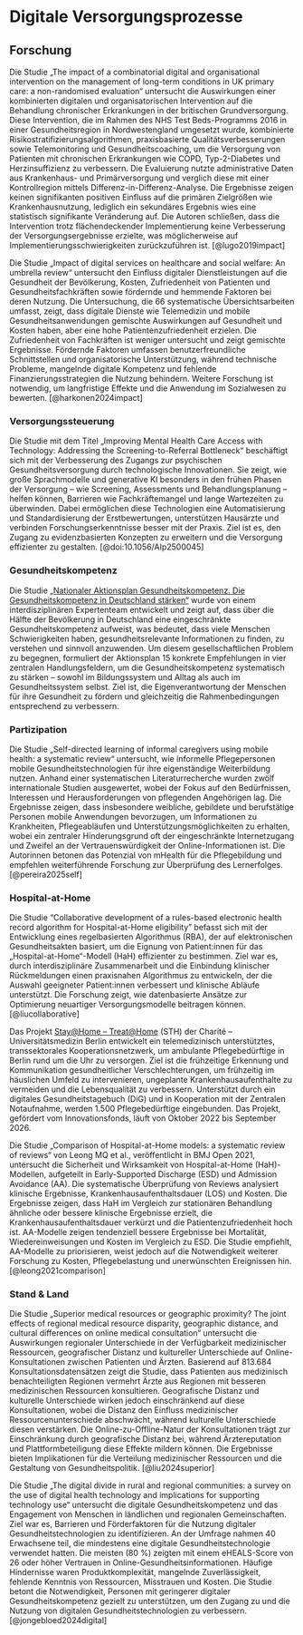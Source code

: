 # Digitale Versorgungsprozesse

## Forschung

Die Studie „The impact of a combinatorial digital and organisational intervention on the management of long-term conditions in UK primary care: a non-randomised evaluation“ untersucht die Auswirkungen einer kombinierten digitalen und organisatorischen Intervention auf die Behandlung chronischer Erkrankungen in der britischen Grundversorgung. Diese Intervention, die im Rahmen des NHS Test Beds-Programms 2016 in einer Gesundheitsregion in Nordwestengland umgesetzt wurde, kombinierte Risikostratifizierungsalgorithmen, praxisbasierte Qualitätsverbesserungen sowie Telemonitoring und Gesundheitscoaching, um die Versorgung von Patienten mit chronischen Erkrankungen wie COPD, Typ-2-Diabetes und Herzinsuffizienz zu verbessern. Die Evaluierung nutzte administrative Daten aus Krankenhaus- und Primärversorgung und verglich diese mit einer Kontrollregion mittels Differenz-in-Differenz-Analyse. Die Ergebnisse zeigen keinen signifikanten positiven Einfluss auf die primären Zielgrößen wie Krankenhausnutzung, lediglich ein sekundäres Ergebnis wies eine statistisch signifikante Veränderung auf. Die Autoren schließen, dass die Intervention trotz flächendeckender Implementierung keine Verbesserung der Versorgungsergebnisse erzielte, was möglicherweise auf Implementierungsschwierigkeiten zurückzuführen ist. [@lugo2019impact]

Die Studie „Impact of digital services on healthcare and social welfare: An umbrella review“ untersucht den Einfluss digitaler Dienstleistungen auf die Gesundheit der Bevölkerung, Kosten, Zufriedenheit von Patienten und Gesundheitsfachkräften sowie fördernde und hemmende Faktoren bei deren Nutzung. Die Untersuchung, die 66 systematische Übersichtsarbeiten umfasst, zeigt, dass digitale Dienste wie Telemedizin und mobile Gesundheitsanwendungen gemischte Auswirkungen auf Gesundheit und Kosten haben, aber eine hohe Patientenzufriedenheit erzielen. Die Zufriedenheit von Fachkräften ist weniger untersucht und zeigt gemischte Ergebnisse. Fördernde Faktoren umfassen benutzerfreundliche Schnittstellen und organisatorische Unterstützung, während technische Probleme, mangelnde digitale Kompetenz und fehlende Finanzierungsstrategien die Nutzung behindern. Weitere Forschung ist notwendig, um langfristige Effekte und die Anwendung im Sozialwesen zu bewerten. [@harkonen2024impact]

### Versorgungssteuerung

Die Studie mit dem Titel „Improving Mental Health Care Access with Technology: Addressing the Screening-to-Referral Bottleneck“ beschäftigt sich mit der Verbesserung des Zugangs zur psychischen Gesundheitsversorgung durch technologische Innovationen. Sie zeigt, wie große Sprachmodelle und generative KI besonders in den frühen Phasen der Versorgung – wie Screening, Assessments und Behandlungsplanung – helfen können, Barrieren wie Fachkräftemangel und lange Wartezeiten zu überwinden. Dabei ermöglichen diese Technologien eine Automatisierung und Standardisierung der Erstbewertungen, unterstützen Hausärzte und verbinden Forschungserkenntnisse besser mit der Praxis. Ziel ist es, den Zugang zu evidenzbasierten Konzepten zu erweitern und die Versorgung effizienter zu gestalten. [@doi:10.1056/AIp2500045]

### Gesundheitskompetenz

Die Studie [„Nationaler Aktionsplan Gesundheitskompetenz. Die Gesundheitskompetenz in Deutschland stärken“](https://www.nap-gesundheitskompetenz.de/) wurde von einem interdisziplinären Expertenteam entwickelt und zeigt auf, dass über die Hälfte der Bevölkerung in Deutschland eine eingeschränkte Gesundheitskompetenz aufweist, was bedeutet, dass viele Menschen Schwierigkeiten haben, gesundheitsrelevante Informationen zu finden, zu verstehen und sinnvoll anzuwenden. Um diesem gesellschaftlichen Problem zu begegnen, formuliert der Aktionsplan 15 konkrete Empfehlungen in vier zentralen Handlungsfeldern, um die Gesundheitskompetenz systematisch zu stärken – sowohl im Bildungssystem und Alltag als auch im Gesundheitssystem selbst. Ziel ist, die Eigenverantwortung der Menschen für ihre Gesundheit zu fördern und gleichzeitig die Rahmenbedingungen entsprechend zu verbessern.

### Partizipation

Die Studie „Self-directed learning of informal caregivers using mobile health: a systematic review“ untersucht, wie informelle Pflegepersonen mobile Gesundheitstechnologien für ihre eigenständige Weiterbildung nutzen. Anhand einer systematischen Literaturrecherche wurden zwölf internationale Studien ausgewertet, wobei der Fokus auf den Bedürfnissen, Interessen und Herausforderungen von pflegenden Angehörigen lag. Die Ergebnisse zeigen, dass insbesondere weibliche, gebildete und berufstätige Personen mobile Anwendungen bevorzugen, um Informationen zu Krankheiten, Pflegeabläufen und Unterstützungsmöglichkeiten zu erhalten, wobei ein zentraler Hinderungsgrund oft der eingeschränkte Internetzugang und Zweifel an der Vertrauenswürdigkeit der Online-Informationen ist. Die Autorinnen betonen das Potenzial von mHealth für die Pflegebildung und empfehlen weiterführende Forschung zur Überprüfung des Lernerfolges. [@pereira2025self]

### Hospital-at-Home

Die Studie "Collaborative development of a rules-based electronic health record algorithm for Hospital-at-Home eligibility" befasst sich mit der Entwicklung eines regelbasierten Algorithmus (RBA), der auf elektronischen Gesundheitsakten basiert, um die Eignung von Patient:innen für das „Hospital-at-Home“-Modell (HaH) effizienter zu bestimmen. Ziel war es, durch interdisziplinäre Zusammenarbeit und die Einbindung klinischer Rückmeldungen einen praxisnahen Algorithmus zu entwickeln, der die Auswahl geeigneter Patient:innen verbessert und klinische Abläufe unterstützt. Die Forschung zeigt, wie datenbasierte Ansätze zur Optimierung neuartiger Versorgungsmodelle beitragen können. [@liucollaborative]

Das Projekt [Stay@Home – Treat@Home](https://www.sth-berlin.org) (STH) der Charité – Universitätsmedizin Berlin entwickelt ein telemedizinisch unterstütztes, transsektorales Kooperationsnetzwerk, um ambulante Pflegebedürftige in Berlin rund um die Uhr zu versorgen. Ziel ist die frühzeitige Erkennung und Kommunikation gesundheitlicher Verschlechterungen, um frühzeitig im häuslichen Umfeld zu intervenieren, ungeplante Krankenhausaufenthalte zu vermeiden und die Lebensqualität zu verbessern. Unterstützt durch ein digitales Gesundheitstagebuch (DiG) und in Kooperation mit der Zentralen Notaufnahme, werden 1.500 Pflegebedürftige eingebunden. Das Projekt, gefördert vom Innovationsfonds, läuft von Oktober 2022 bis September 2026.

Die Studie „Comparison of Hospital-at-Home models: a systematic review of reviews“ von Leong MQ et al., veröffentlicht in BMJ Open 2021, untersucht die Sicherheit und Wirksamkeit von Hospital-at-Home (HaH)-Modellen, aufgeteilt in Early-Supported Discharge (ESD) und Admission Avoidance (AA). Die systematische Überprüfung von Reviews analysiert klinische Ergebnisse, Krankenhausaufenthaltsdauer (LOS) und Kosten. Die Ergebnisse zeigen, dass HaH im Vergleich zur stationären Behandlung ähnliche oder bessere klinische Ergebnisse erzielt, die Krankenhausaufenthaltsdauer verkürzt und die Patientenzufriedenheit hoch ist. AA-Modelle zeigen tendenziell bessere Ergebnisse bei Mortalität, Wiedereinweisungen und Kosten im Vergleich zu ESD. Die Studie empfiehlt, AA-Modelle zu priorisieren, weist jedoch auf die Notwendigkeit weiterer Forschung zu Kosten, Pflegebelastung und unerwünschten Ereignissen hin. [@leong2021comparison]

### Stand & Land

Die Studie „Superior medical resources or geographic proximity? The joint effects of regional medical resource disparity, geographic distance, and cultural differences on online medical consultation“ untersucht die Auswirkungen regionaler Unterschiede in der Verfügbarkeit medizinischer Ressourcen, geografischer Distanz und kultureller Unterschiede auf Online-Konsultationen zwischen Patienten und Ärzten. Basierend auf 813.684 Konsultationsdatensätzen zeigt die Studie, dass Patienten aus medizinisch benachteiligten Regionen vermehrt Ärzte aus Regionen mit besseren medizinischen Ressourcen konsultieren. Geografische Distanz und kulturelle Unterschiede wirken jedoch einschränkend auf diese Konsultationen, wobei die Distanz den Einfluss medizinischer Ressourcenunterschiede abschwächt, während kulturelle Unterschiede diesen verstärken. Die Online-zu-Offline-Natur der Konsultationen trägt zur Einschränkung durch geografische Distanz bei, während Ärztereputation und Plattformbeteiligung diese Effekte mildern können. Die Ergebnisse bieten Implikationen für die Verteilung medizinischer Ressourcen und die Gestaltung von Gesundheitspolitik. [@liu2024superior]

Die Studie „The digital divide in rural and regional communities: a survey on the use of digital health technology and implications for supporting technology use“ untersucht die digitale Gesundheitskompetenz und das Engagement von Menschen in ländlichen und regionalen Gemeinschaften. Ziel war es, Barrieren und Förderfaktoren für die Nutzung digitaler Gesundheitstechnologien zu identifizieren. An der Umfrage nahmen 40 Erwachsene teil, die mindestens eine digitale Gesundheitstechnologie verwendet hatten. Die meisten (80 %) zeigten mit einem eHEALS-Score von 26 oder höher Vertrauen in Online-Gesundheitsinformationen. Häufige Hindernisse waren Produktkomplexität, mangelnde Zuverlässigkeit, fehlende Kenntnis von Ressourcen, Misstrauen und Kosten. Die Studie betont die Notwendigkeit, Personen mit geringerer digitaler Gesundheitskompetenz gezielt zu unterstützen, um den Zugang zu und die Nutzung von digitalen Gesundheitstechnologien zu verbessern. [@jongebloed2024digital]
